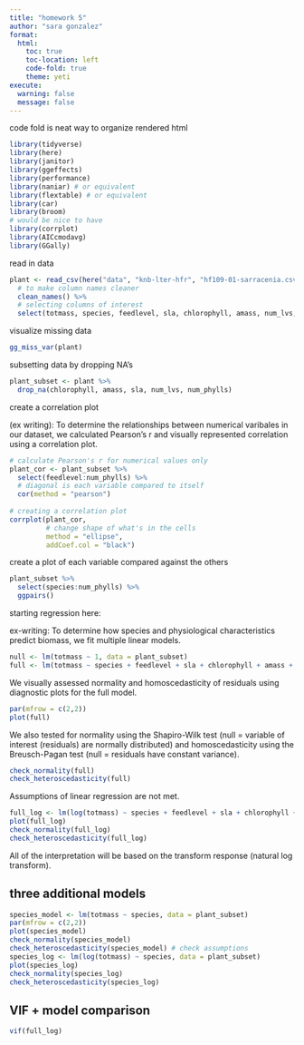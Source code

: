 ```yaml
---
title: "homework 5"
author: "sara gonzalez"
format: 
  html:
    toc: true
    toc-location: left
    code-fold: true
    theme: yeti
execute: 
  warning: false
  message: false
---
```


code fold is neat way to organize rendered html

```r
library(tidyverse)
library(here)
library(janitor)
library(ggeffects)
library(performance)
library(naniar) # or equivalent
library(flextable) # or equivalent
library(car)
library(broom)
# would be nice to have
library(corrplot)
library(AICcmodavg)
library(GGally)
```

read in data

```r
plant <- read_csv(here("data", "knb-lter-hfr", "hf109-01-sarracenia.csv")) %>% 
  # to make column names cleaner
  clean_names() %>%
  # selecting columns of interest
  select(totmass, species, feedlevel, sla, chlorophyll, amass, num_lvs, num_phylls)
```

visualize missing data

```r
gg_miss_var(plant)
```

subsetting data by dropping NA's

```r
plant_subset <- plant %>% 
  drop_na(chlorophyll, amass, sla, num_lvs, num_phylls)
```

create a correlation plot

(ex writing): To determine the relationships between numerical varibales in our dataset, we calculated Pearson's r and visually represented correlation using a correlation plot.

```r
# calculate Pearson's r for numerical values only
plant_cor <- plant_subset %>% 
  select(feedlevel:num_phylls) %>% 
  # diagonal is each variable compared to itself
  cor(method = "pearson")
  
# creating a correlation plot
corrplot(plant_cor,
         # change shape of what's in the cells
         method = "ellipse",
         addCoef.col = "black")
```

create a plot of each variable compared against the others

```r
plant_subset %>% 
  select(species:num_phylls) %>% 
  ggpairs()
```

starting regression here:

ex-writing: To determine how species and physiological characteristics predict biomass, we fit multiple linear models.

```r
null <- lm(totmass ~ 1, data = plant_subset)
full <- lm(totmass ~ species + feedlevel + sla + chlorophyll + amass + num_lvs + num_phylls, data = plant_subset)
```

We visually assessed normality and homoscedasticity of residuals using diagnostic plots for the full model.

```r
par(mfrow = c(2,2))
plot(full)
```

We also tested for normality using the Shapiro-Wilk test (null = variable of interest (residuals) are normally distributed) and homoscedasticity using the Breusch-Pagan test (null = residuals have constant variance).

```r
check_normality(full)
check_heteroscedasticity(full)
```

Assumptions of linear regression are not met.

```r
full_log <- lm(log(totmass) ~ species + feedlevel + sla + chlorophyll + amass + num_lvs + num_phylls, data = plant_subset)
plot(full_log)
check_normality(full_log)
check_heteroscedasticity(full_log)
```

All of the interpretation will be based on the transform response (natural log transform).

## three additional models

```r
species_model <- lm(totmass ~ species, data = plant_subset)
par(mfrow = c(2,2))
plot(species_model)
check_normality(species_model)
check_heteroscedasticity(species_model) # check assumptions
species_log <- lm(log(totmass) ~ species, data = plant_subset)
plot(species_log)
check_normality(species_log)
check_heteroscedasticity(species_log)
```

## VIF + model comparison

```r
vif(full_log)
```
